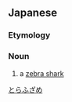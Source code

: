 ==Japanese==
{{wikipedia|lang=ja|トラフザメ}}
{{ja-kanjitab|とら|ふ|さめ|r=y|k3=ざめ|yomi=k}}

===Etymology===
{{compound|lang=ja|虎斑|鮫|tr1=torafu|t1=[[tiger]]'s [[stripe]]|tr2=same|t2=[[shark]]|sort=とらふざめ}}

===Noun===
{{ja-noun|とらふざめ|トラフザメ}}

# a [[zebra shark]]

[[Category:ja:Sharks|とらふざめ]]